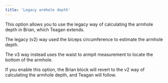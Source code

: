 ```yaml
---
title: 'Legacy armhole depth'
---
```


This option allows you to use the legacy way of calculating the armhole depth in Brian, which Teagan extends.

The legacy (v2) way used the biceps circumference to estimate the armhole depth.

The v3 way instead uses the waist to armpit measurement to locate the bottom of the armhole.

If you enable this option, the Brian block will revert to the v2 way of calculating the armhole depth, and Teagan will follow.
